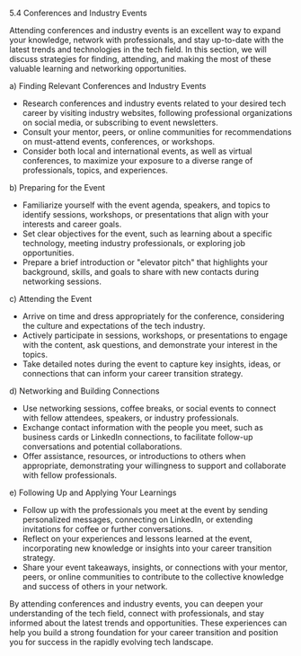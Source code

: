 5.4 Conferences and Industry Events

Attending conferences and industry events is an excellent way to expand your knowledge, network with professionals, and stay up-to-date with the latest trends and technologies in the tech field. In this section, we will discuss strategies for finding, attending, and making the most of these valuable learning and networking opportunities.

a) Finding Relevant Conferences and Industry Events

- Research conferences and industry events related to your desired tech career by visiting industry websites, following professional organizations on social media, or subscribing to event newsletters.
- Consult your mentor, peers, or online communities for recommendations on must-attend events, conferences, or workshops.
- Consider both local and international events, as well as virtual conferences, to maximize your exposure to a diverse range of professionals, topics, and experiences.

b) Preparing for the Event

- Familiarize yourself with the event agenda, speakers, and topics to identify sessions, workshops, or presentations that align with your interests and career goals.
- Set clear objectives for the event, such as learning about a specific technology, meeting industry professionals, or exploring job opportunities.
- Prepare a brief introduction or "elevator pitch" that highlights your background, skills, and goals to share with new contacts during networking sessions.

c) Attending the Event

- Arrive on time and dress appropriately for the conference, considering the culture and expectations of the tech industry.
- Actively participate in sessions, workshops, or presentations to engage with the content, ask questions, and demonstrate your interest in the topics.
- Take detailed notes during the event to capture key insights, ideas, or connections that can inform your career transition strategy.

d) Networking and Building Connections

- Use networking sessions, coffee breaks, or social events to connect with fellow attendees, speakers, or industry professionals.
- Exchange contact information with the people you meet, such as business cards or LinkedIn connections, to facilitate follow-up conversations and potential collaborations.
- Offer assistance, resources, or introductions to others when appropriate, demonstrating your willingness to support and collaborate with fellow professionals.

e) Following Up and Applying Your Learnings

- Follow up with the professionals you meet at the event by sending personalized messages, connecting on LinkedIn, or extending invitations for coffee or further conversations.
- Reflect on your experiences and lessons learned at the event, incorporating new knowledge or insights into your career transition strategy.
- Share your event takeaways, insights, or connections with your mentor, peers, or online communities to contribute to the collective knowledge and success of others in your network.

By attending conferences and industry events, you can deepen your understanding of the tech field, connect with professionals, and stay informed about the latest trends and opportunities. These experiences can help you build a strong foundation for your career transition and position you for success in the rapidly evolving tech landscape.

